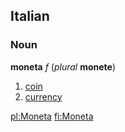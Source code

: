 ==Italian==
===Noun===
'''moneta''' ''f'' (''plural'' '''monete''')

#[[coin]]
#[[currency]]

[[pl:Moneta]]
[[fi:Moneta]]